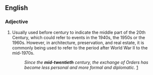 ==English==

===Adjective===
{{en-adj|-}}

# Usually used before century to indicate the middle part of the 20th Century, which could refer to events in the 1940s, the 1950s or the 1960s. However, in architecture, preservation, and real estate, it is commonly being used to refer to the period after World War II to the mid-1970s.
#: ''Since the '''mid-twentieth''' century, the exchange of Orders has become less personal and more formal and diplomatic.'' [http://www.royal.gov.uk/output/page4872.asp]
{{count page|[[Wiktionary:Page count]]}}